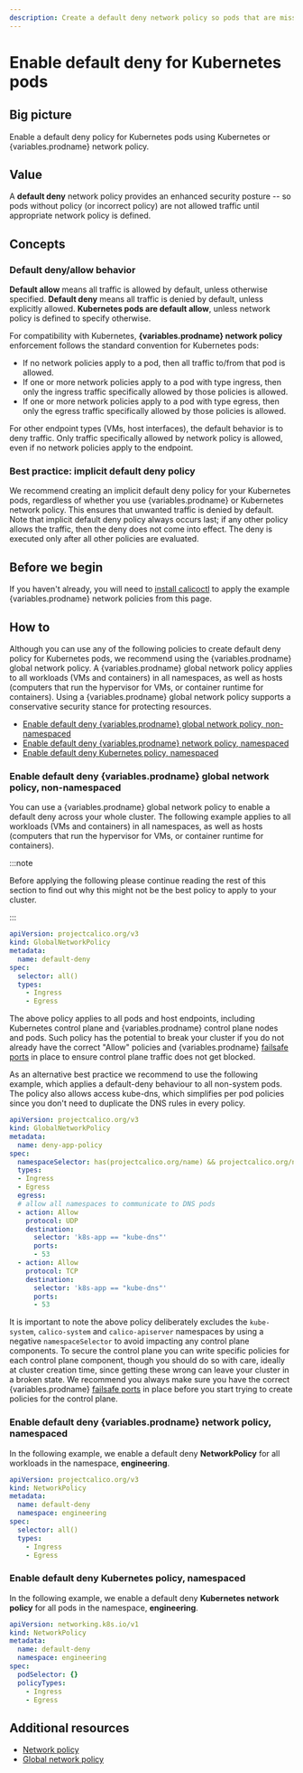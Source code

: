 ```yaml
---
description: Create a default deny network policy so pods that are missing policy are not allowed traffic until appropriate network policy is defined.
---
```



# Enable default deny for Kubernetes pods

## Big picture

Enable a default deny policy for Kubernetes pods using Kubernetes or {variables.prodname} network policy.

## Value

A **default deny** network policy provides an enhanced security posture -- so pods without policy (or incorrect policy) are not allowed traffic until appropriate network policy is defined.

## Concepts

### Default deny/allow behavior

**Default allow** means all traffic is allowed by default, unless otherwise specified. **Default deny** means all traffic is denied by default, unless explicitly allowed. **Kubernetes pods are default allow**, unless network policy is defined to specify otherwise.

For compatibility with Kubernetes, **{variables.prodname} network policy** enforcement follows the standard convention for Kubernetes pods:

- If no network policies apply to a pod, then all traffic to/from that pod is allowed.
- If one or more network policies apply to a pod with type ingress, then only the ingress traffic specifically allowed by those policies is allowed.
- If one or more network policies apply to a pod with type egress, then only the egress traffic specifically allowed by those policies is allowed.

For other endpoint types (VMs, host interfaces), the default behavior is to deny traffic. Only traffic specifically allowed by network policy is allowed, even if no network policies apply to the endpoint.

### Best practice: implicit default deny policy

We recommend creating an implicit default deny policy for your Kubernetes pods, regardless of whether you use {variables.prodname} or Kubernetes network policy. This ensures that unwanted traffic is denied by default. Note that implicit default deny policy always occurs last; if any other policy allows the traffic, then the deny does not come into effect. The deny is executed only after all other policies are evaluated.

## Before we begin

If you haven't already, you will need to [install calicoctl](../../operations/calicoctl/install.mdx) to apply the example {variables.prodname} network policies from this page.

## How to

Although you can use any of the following policies to create default deny policy for Kubernetes pods, we recommend using the {variables.prodname} global network policy. A {variables.prodname} global network policy applies to all workloads (VMs and containers) in all namespaces, as well as hosts (computers that run the hypervisor for VMs, or container runtime for containers). Using a {variables.prodname} global network policy supports a conservative security stance for protecting resources.

- [Enable default deny {variables.prodname} global network policy, non-namespaced](#enable-default-deny-calico-global-network-policy-non-namespaced)
- [Enable default deny {variables.prodname} network policy, namespaced](#enable-default-deny-calico-network-policy-namespaced)
- [Enable default deny Kubernetes policy, namespaced](#enable-default-deny-Kubernetes-policy-namespaced)

### Enable default deny {variables.prodname} global network policy, non-namespaced

You can use a {variables.prodname} global network policy to enable a default deny across your whole cluster. The following example applies to all workloads (VMs and containers) in all namespaces, as well as hosts (computers that run the hypervisor for VMs, or container runtime for containers).

:::note

Before applying the following please continue reading the rest of this section to find out why this might not be the best policy to apply to your cluster.

:::

```yaml
apiVersion: projectcalico.org/v3
kind: GlobalNetworkPolicy
metadata:
  name: default-deny
spec:
  selector: all()
  types:
    - Ingress
    - Egress
```

The above policy applies to all pods and host endpoints, including Kubernetes control plane and {variables.prodname} control plane nodes and pods.
Such policy has the potential to break your cluster if you do not already have the correct "Allow" policies and {variables.prodname} [failsafe ports](../../reference/felix/configuration.mdx) in place to ensure control plane traffic does not get blocked.

As an alternative best practice we recommend to use the following example, which applies a default-deny behaviour to all non-system pods. The policy
also allows access kube-dns, which simplifies per pod policies since you don't need to duplicate the DNS rules in every policy.

```yaml
apiVersion: projectcalico.org/v3
kind: GlobalNetworkPolicy
metadata:
  name: deny-app-policy
spec:
  namespaceSelector: has(projectcalico.org/name) && projectcalico.org/name not in {"kube-system", "calico-system", "calico-apiserver"}
  types:
  - Ingress
  - Egress
  egress:
  # allow all namespaces to communicate to DNS pods
  - action: Allow
    protocol: UDP
    destination:
      selector: 'k8s-app == "kube-dns"'
      ports:
      - 53
  - action: Allow
    protocol: TCP
    destination:
      selector: 'k8s-app == "kube-dns"'
      ports:
      - 53
```

It is important to note the above policy deliberately excludes the `kube-system`, `calico-system` and `calico-apiserver` namespaces by using a negative `namespaceSelector` to avoid impacting any control plane components. To secure the control plane you can write specific policies for each control plane component, though you should do so with care, ideally at cluster creation time, since getting these wrong can leave your cluster in a broken state. We recommend you always make sure you have the correct {variables.prodname} [failsafe ports](../../reference/felix/configuration.mdx) in place before you start trying to create policies for the control plane.

### Enable default deny {variables.prodname} network policy, namespaced

In the following example, we enable a default deny **NetworkPolicy** for all workloads in the namespace, **engineering**.

```yaml
apiVersion: projectcalico.org/v3
kind: NetworkPolicy
metadata:
  name: default-deny
  namespace: engineering
spec:
  selector: all()
  types:
    - Ingress
    - Egress
```

### Enable default deny Kubernetes policy, namespaced

In the following example, we enable a default deny **Kubernetes network policy** for all pods in the namespace, **engineering**.

```yaml
apiVersion: networking.k8s.io/v1
kind: NetworkPolicy
metadata:
  name: default-deny
  namespace: engineering
spec:
  podSelector: {}
  policyTypes:
    - Ingress
    - Egress
```

## Additional resources

- [Network policy](../../reference/resources/networkpolicy.mdx)
- [Global network policy](../../reference/resources/globalnetworkpolicy.mdx)
